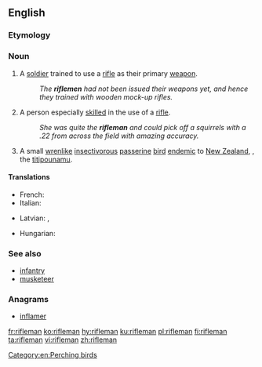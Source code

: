 ==English==

===Etymology===
{{suffix|rifle|man|lang=en}}

===Noun===
{{wikipedia}}
{{en-noun|riflemen}}

# A [[soldier]] trained to use a [[rifle]] as their primary [[weapon]].
#:''The '''riflemen''' had not been issued their weapons yet, and hence they trained with wooden mock-up rifles.''
# A person especially [[skilled]] in the use of a [[rifle]].
#:''She was quite the '''rifleman''' and could pick off a squirrels with a .22 from across the field with amazing accuracy.''
# A small [[wrenlike]] [[insectivorous]] [[passerine]] [[bird]] [[endemic]] to [[New Zealand]], {{taxlink|Acanthisitta chloris|species|noshow=1}}, the [[titipounamu]].

====Translations====
{{trans-top|soldier}}
* French: {{t+|fr|fusilier|m}}
* Italian: {{t+|it|bersagliere|m}}
{{trans-mid}}
* Latvian: {{t|lv|strēlnieks|m}}, {{t|lv|strēlniece|f}}
{{trans-bottom}}

{{trans-top|person skilled in the use of a rifle}}
*Hungarian: {{t+|hu|lövész}}
{{trans-mid}}
{{trans-bottom}}

{{trans-top|a small New Zealand bird}}
{{trans-mid}}
{{trans-bottom}}

===See also===
*[[infantry]]
*[[musketeer]]

===Anagrams===
* [[inflamer#English|inflamer]]

[[Category:en:Perching birds]]

[[fr:rifleman]]
[[ko:rifleman]]
[[hy:rifleman]]
[[ku:rifleman]]
[[pl:rifleman]]
[[fi:rifleman]]
[[ta:rifleman]]
[[vi:rifleman]]
[[zh:rifleman]]